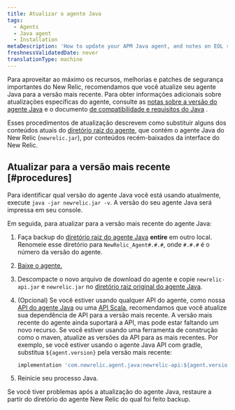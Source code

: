 ```yaml
---
title: Atualizar o agente Java
tags:
  - Agents
  - Java agent
  - Installation
metaDescription: 'How to update your APM Java agent, and notes on EOL support for early agent versions.'
freshnessValidatedDate: never
translationType: machine
---
```


Para aproveitar ao máximo os recursos, melhorias e patches de segurança importantes do New Relic, recomendamos que você atualize seu agente Java para a versão mais recente. Para obter informações adicionais sobre atualizações específicas do agente, consulte as [notas sobre a versão do agente Java](/docs/release-notes/agent-release-notes/java-release-notes) e o documento [de compatibilidade e requisitos do Java](/docs/apm/agents/java-agent/getting-started/compatibility-requirements-java-agent) .

Esses procedimentos de atualização descrevem como substituir alguns dos conteúdos atuais do [diretório raiz do agente](/docs/agents/manage-apm-agents/troubleshooting/find-agent-root-directory#java-agent), que contém o agente Java do New Relic (`newrelic.jar`), por conteúdos recém-baixados da interface do New Relic.

## Atualizar para a versão mais recente [#procedures]

Para identificar qual versão do agente Java você está usando atualmente, execute `java -jar newrelic.jar -v`. A versão do seu agente Java será impressa em seu console.

Em seguida, para atualizar para a versão mais recente do agente Java:

1. Faça backup do [diretório raiz do agente Java](/docs/agents/manage-apm-agents/troubleshooting/find-agent-root-directory#java-agent) <DoNotTranslate>**entire**</DoNotTranslate> em outro local. Renomeie esse diretório para `NewRelic_Agent#.#.#`, onde `#.#.#` é o número da versão do agente.

2. [Baixe o agente.](/docs/release-notes/agent-release-notes/java-release-notes)

3. Descompacte o novo arquivo de download do agente e copie `newrelic-api.jar` e `newrelic.jar` no [diretório raiz original do agente Java](/docs/agents/manage-apm-agents/troubleshooting/find-agent-root-directory#java-agent).

4. (Opcional) Se você estiver usando qualquer API do agente, como nossa [API do agente Java](/docs/apm/agents/java-agent/api-guides/guide-using-java-agent-api/) ou uma [API Scala](/docs/apm/agents/java-agent/frameworks/scala-installation-java/#using-the-scala-api), recomendamos que você atualize sua dependência de API para a versão mais recente. A versão mais recente do agente ainda suportará a API, mas pode estar faltando um novo recurso. Se você estiver usando uma ferramenta de construção como o maven, atualize as versões da API para as mais recentes. Por exemplo, se você estiver usando o agente Java API com gradle, substitua `${agent.version}` pela versão mais recente:

   ```groovy
   implementation 'com.newrelic.agent.java:newrelic-api:${agent.version}'
   ```

5. Reinicie seu processo Java.

Se você tiver problemas após a atualização do agente Java, restaure a partir do diretório do agente New Relic do qual foi feito backup.